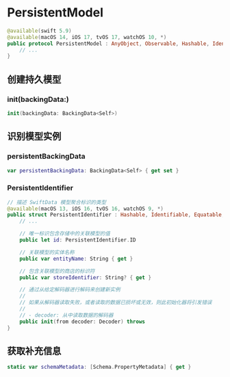 # PersistentModel

<ToBePolishedAfterTranslation />

<OriginalSource
  title="PersistentModel"
  url="https://developer.apple.com/documentation/swiftdata/persistentmodel"
  summary="一个接口，使 SwiftData 能够将 Swift 类作为存储模型进行管理"
/>

```swift
@available(swift 5.9)
@available(macOS 14, iOS 17, tvOS 17, watchOS 10, *)
public protocol PersistentModel : AnyObject, Observable, Hashable, Identifiable {
    // ...
}
```

## 创建持久模型

### init(backingData:)

```swift
init(backingData: BackingData<Self>)
```

## 识别模型实例

### persistentBackingData

```swift
var persistentBackingData: BackingData<Self> { get set }
```

### PersistentIdentifier

```swift
// 描述 SwiftData 模型聚合标识的类型
@available(macOS 13, iOS 16, tvOS 16, watchOS 9, *)
public struct PersistentIdentifier : Hashable, Identifiable, Equatable, Comparable, Codable, Sendable {
    // ...

    // 唯一标识包含存储中的关联模型的值
    public let id: PersistentIdentifier.ID

    // 关联模型的实体名称
    public var entityName: String { get }

    // 包含关联模型的商店的标识符
    public var storeIdentifier: String? { get }

    // 通过从给定解码器进行解码来创建新实例
    //
    // 如果从解码器读取失败，或者读取的数据已损坏或无效，则此初始化器将引发错误
    //
    // - decoder: 从中读取数据的解码器
    public init(from decoder: Decoder) throws
}
```

## 获取补充信息

```swift
static var schemaMetadata: [Schema.PropertyMetadata] { get }
```
